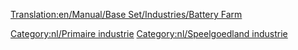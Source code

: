 [[Translation:en/Manual/Base Set/Industries/Battery Farm]]

{{nl/Industrieën|image=en/BatteryFarm.png|name=Batterijenboerderij
|climates=[[nl/Manual/Klimaat#Speelgoedland|Speelgoedland]]
|accepts=Niets
|produces=[[nl/Manual/Base Set/Cargos/Batterijen|Batterijen]]
|notes=Niet aanwezig in andere [[nl/Manual/Klimaat|klimaten]].
}}

{{nl/Navbox Industrieën}}
[[Category:nl/Primaire industrie]]
[[Category:nl/Speelgoedland industrie]]